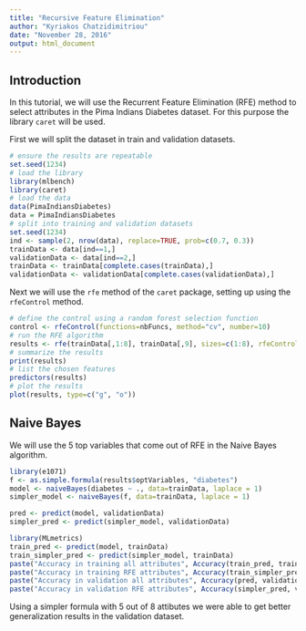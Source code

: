 ```yaml
---
title: "Recursive Feature Elimination"
author: "Kyriakos Chatzidimitriou"
date: "November 28, 2016"
output: html_document
---
```


## Introduction

In this tutorial, we will use the Recurrent Feature Elimination (RFE) method to select attributes in the Pima Indians Diabetes dataset. For this purpose the library `caret` will be used.

First we will split the dataset in train and validation datasets.

```r
# ensure the results are repeatable
set.seed(1234)
# load the library
library(mlbench)
library(caret)
# load the data
data(PimaIndiansDiabetes)
data = PimaIndiansDiabetes
# split into training and validation datasets
set.seed(1234)
ind <- sample(2, nrow(data), replace=TRUE, prob=c(0.7, 0.3))
trainData <- data[ind==1,]
validationData <- data[ind==2,]
trainData <- trainData[complete.cases(trainData),]
validationData <- validationData[complete.cases(validationData),]
```

Next we will use the `rfe` method of the `caret` package, setting up using the `rfeControl` method.

```r
# define the control using a random forest selection function
control <- rfeControl(functions=nbFuncs, method="cv", number=10)
# run the RFE algorithm
results <- rfe(trainData[,1:8], trainData[,9], sizes=c(1:8), rfeControl=control)
# summarize the results
print(results)
# list the chosen features
predictors(results)
# plot the results
plot(results, type=c("g", "o"))
```

## Naive Bayes

We will use the 5 top variables that come out of RFE in the Naive Bayes algorithm.

```r
library(e1071)
f <- as.simple.formula(results$optVariables, "diabetes")
model <- naiveBayes(diabetes ~ ., data=trainData, laplace = 1)
simpler_model <- naiveBayes(f, data=trainData, laplace = 1)

pred <- predict(model, validationData)
simpler_pred <- predict(simpler_model, validationData)

library(MLmetrics)
train_pred <- predict(model, trainData)
train_simpler_pred <- predict(simpler_model, trainData)
paste("Accuracy in training all attributes", Accuracy(train_pred, trainData$diabetes), sep=" - ")
paste("Accuracy in training RFE attributes", Accuracy(train_simpler_pred, trainData$diabetes), sep=" - ")
paste("Accuracy in validation all attributes", Accuracy(pred, validationData$diabetes), sep=" - ")
paste("Accuracy in validation RFE attributes", Accuracy(simpler_pred, validationData$diabetes), sep=" - ")
```

Using a simpler formula with 5 out of 8 attibutes we were able to get better generalization results in the validation dataset.